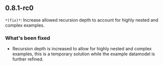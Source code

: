 ## 0.8.1-rc0
`*(fix)*`: Increase allowed recursion depth to account for highly nested and complex examples.

### What's been fixed
- Recursion depth is increased to allow for highly nested and complex examples, this is a temporary solution while the example datamodel is further refined.

